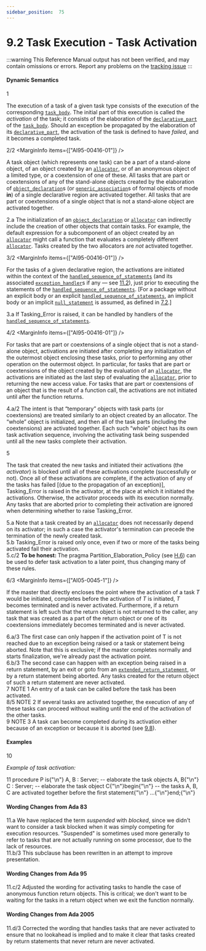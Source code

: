 ```yaml
---
sidebar_position:  75
---
```


# 9.2 Task Execution - Task Activation

:::warning
This Reference Manual output has not been verified,
and may contain omissions or errors.
Report any problems on the [tracking issue](https://github.com/ada-lang-io/ada-lang-io/issues/20)
:::



#### Dynamic Semantics

<MarginText>1</MarginText>
<p>The execution of a task of a given task type consists of the execution of the corresponding <code><a href="../AA-9/AA-9.1#S0248">task_body</a></code>. The initial part of this execution is called the <em>activation</em> of the task; it consists of the elaboration of the <code><a href="../AA-3/AA-3.11#S0086">declarative_part</a></code> of the <code><a href="../AA-9/AA-9.1#S0248">task_body</a></code>. Should an exception be propagated by the elaboration of its <code><a href="../AA-3/AA-3.11#S0086">declarative_part</a></code>, the activation of the task is defined to have <em>failed</em>, and it becomes a completed task.<br /></p>

<MarginText>2/2</MarginText>
<MarginInfo items={["AI95-00416-01"]} />
<p>A task object (which represents one task) can be a part of a stand-alone object, of an object created by an <code><a href="../AA-4/AA-4.8#S0164">allocator</a></code>, or of an anonymous object of a limited type, or a coextension of one of these. All tasks that are part or coextensions of any of the stand-alone objects created by the elaboration of <code><a href="../AA-3/AA-3.3#S0032">object_declaration</a></code>s (or <code><a href="../AA-12/AA-12.3#S0317">generic_association</a></code>s of formal objects of mode <strong>in</strong>) of a single declarative region are activated together. All tasks that are part or coextensions of a single object that is not a stand-alone object are activated together. <br /></p>

<AnnotatedOnly>
<MarginText>2.a</MarginText>
<Admonition type="aarm" aarm="discussion">
<strong></strong>The initialization of an <code><a href="../AA-3/AA-3.3#S0032">object_declaration</a></code> or <code><a href="../AA-4/AA-4.8#S0164">allocator</a></code> can indirectly include the creation of other objects that contain tasks. For example, the default expression for a subcomponent of an object created by an <code><a href="../AA-4/AA-4.8#S0164">allocator</a></code> might call a function that evaluates a completely different <code><a href="../AA-4/AA-4.8#S0164">allocator</a></code>. Tasks created by the two allocators are <em>not</em> activated together. <br /></Admonition>
</AnnotatedOnly>

<MarginText>3/2</MarginText>
<MarginInfo items={["AI95-00416-01"]} />
<p>For the tasks of a given declarative region, the activations are initiated within the context of the <code><a href="../AA-11/AA-11.2#S0304">handled_sequence_of_statements</a></code> (and its associated <code><a href="../AA-11/AA-11.2#S0305">exception_handler</a></code>s if any &mdash; see <a href="../AA-11/AA-11.2">11.2</a>), just prior to executing the statements of the <code><a href="../AA-11/AA-11.2#S0304">handled_sequence_of_statements</a></code>. [For a package without an explicit body or an explicit <code><a href="../AA-11/AA-11.2#S0304">handled_sequence_of_statements</a></code>, an implicit body or an implicit <code><a href="../AA-5/AA-5.1#S0170">null_statement</a></code> is assumed, as defined in <a href="../AA-7/AA-7.2">7.2</a>.] <br /></p>

<AnnotatedOnly>
<MarginText>3.a</MarginText>
<Admonition type="aarm" aarm="ramification">
<strong></strong>If Tasking_Error is raised, it can be handled by handlers of the <code><a href="../AA-11/AA-11.2#S0304">handled_sequence_of_statements</a></code>. <br /></Admonition>
</AnnotatedOnly>

<MarginText>4/2</MarginText>
<MarginInfo items={["AI95-00416-01"]} />
<p>For tasks that are part or coextensions of a single object that is not a stand-alone object, activations are initiated after completing any initialization of the outermost object enclosing these tasks, prior to performing any other operation on the outermost object. In particular, for tasks that are part or coextensions of the object created by the evaluation of an <code><a href="../AA-4/AA-4.8#S0164">allocator</a></code>, the activations are initiated as the last step of evaluating the <code><a href="../AA-4/AA-4.8#S0164">allocator</a></code>, prior to returning the new access value. For tasks that are part or coextensions of an object that is the result of a function call, the activations are not initiated until after the function returns.<br /></p>

<AnnotatedOnly>
<MarginText>4.a/2</MarginText>
<MarginInfo items={["AI95-00416-01"]} />
<Admonition type="aarm" aarm="discussion">
<strong></strong>The intent is that &ldquo;temporary&rdquo; objects with task parts (or coextensions) are treated similarly to an object created by an allocator. The &ldquo;whole&rdquo; object is initialized, and then all of the task parts (including the coextensions) are activated together. Each such &ldquo;whole&rdquo; object has its own task activation sequence, involving the activating task being suspended until all the new tasks complete their activation. <br /></Admonition>
</AnnotatedOnly>

<MarginText>5</MarginText>
<p>The task that created the new tasks and initiated their activations (the <em>activator</em>) is blocked until all of these activations complete (successfully or not). Once all of these activations are complete, if the activation of any of the tasks has failed [(due to the propagation of an exception)], Tasking_Error is raised in the activator, at the place at which it initiated the activations. Otherwise, the activator proceeds with its execution normally. Any tasks that are aborted prior to completing their activation are ignored when determining whether to raise Tasking_Error. <br /></p>

<AnnotatedOnly>
<MarginText>5.a</MarginText>
<Admonition type="aarm" aarm="ramification">
<strong></strong>Note that a task created by an <code><a href="../AA-4/AA-4.8#S0164">allocator</a></code> does not necessarily depend on its activator; in such a case the activator's termination can precede the termination of the newly created task. <br /></Admonition>
</AnnotatedOnly>

<AnnotatedOnly>
<MarginText>5.b</MarginText>
<Admonition type="aarm" aarm="discussion">
<strong></strong>Tasking_Error is raised only once, even if two or more of the tasks being activated fail their activation. <br /></Admonition>
</AnnotatedOnly>

<AnnotatedOnly>
<MarginText>5.c/2</MarginText>
<MarginInfo items={["AI95-00265-01"]} />
<Admonition type="aarm" aarm="note">
<strong>To be honest: </strong>The pragma Partition_Elaboration_Policy (see <a href="../AA-H/AA-H.6">H.6</a>) can be used to defer task activation to a later point, thus changing many of these rules. <br /></Admonition>
</AnnotatedOnly>

<MarginText>6/3</MarginText>
<MarginInfo items={["AI05-0045-1"]} />
<p>If the master that directly encloses the point where the activation of a task <em>T</em> would be initiated, completes before the activation of <em>T</em> is initiated, <em>T</em> becomes terminated and is never activated. Furthermore, if a return statement is left such that the return object is not returned to the caller, any task that was created as a part of the return object or one of its coextensions immediately becomes terminated and is never activated. <br /></p>

<AnnotatedOnly>
<MarginText>6.a/3</MarginText>
<MarginInfo items={["AI05-0045-1"]} />
<Admonition type="aarm" aarm="ramification">
<strong></strong>The first case can only happen if the activation point of T is not reached due to an exception being raised or a task or statement being aborted. Note that this is exclusive; if the master completes normally and starts finalization, we're already past the activation point.<br /></Admonition>
</AnnotatedOnly>

<AnnotatedOnly>
<MarginText>6.b/3</MarginText>
<MarginInfo items={["AI05-0045-1"]} />
<Admonition type="aarm" aarm="note">
The second case can happen with an exception being raised in a return statement, by an exit or goto from an <code><a href="../AA-6/AA-6.5#S0225">extended_return_statement</a></code>, or by a return statement being aborted. Any tasks created for the return object of such a return statement are never activated. <br /></Admonition>
</AnnotatedOnly>

<AnnotatedOnly>
<MarginText>7</MarginText>
<Admonition type="aarm" aarm="note">
NOTE 1   An entry of a task can be called before the task has been activated.<br /></Admonition>
</AnnotatedOnly>

<AnnotatedOnly>
<MarginText>8/5</MarginText>
<MarginInfo items={["AI12-0442-1"]} />
<Admonition type="aarm" aarm="note">
NOTE 2   If several tasks are activated together, the execution of any of these tasks can proceed without waiting until the end of the activation of the other tasks.<br /></Admonition>
</AnnotatedOnly>

<AnnotatedOnly>
<MarginText>9</MarginText>
<Admonition type="aarm" aarm="note">
NOTE 3   A task can become completed during its activation either because of an exception or because it is aborted (see <a href="../AA-9/AA-9.8">9.8</a>).<br /></Admonition>
</AnnotatedOnly>


#### Examples

<MarginText>10</MarginText>
<p><em>Example of task activation:</em> <br /></p>

<MarginText>11</MarginText>
<CodeBlock language="ada">
procedure P is{"\n"}   A, B : Server;    --  elaborate the task objects A, B{"\n"}   C    : Server;    --  elaborate the task object C{"\n"}begin{"\n"}   --  the tasks A, B, C are activated together before the first statement{"\n"}   ...{"\n"}end;{"\n"}

</CodeBlock>
<AnnotatedOnly>

#### Wording Changes from Ada 83

</AnnotatedOnly>
<AnnotatedOnly>
<MarginText>11.a</MarginText>
<Admonition type="aarm" aarm="note">
We have replaced the term <em>suspended</em> with <em>blocked</em>, since we didn't want to consider a task blocked when it was simply competing for execution resources. "Suspended" is sometimes used more generally to refer to tasks that are not actually running on some processor, due to the lack of resources.<br /></Admonition>
</AnnotatedOnly>

<AnnotatedOnly>
<MarginText>11.b/3</MarginText>
<MarginInfo items={["AI05-0299-1"]} />
<Admonition type="aarm" aarm="note">
This subclause has been rewritten in an attempt to improve presentation. <br /></Admonition>
</AnnotatedOnly>

<AnnotatedOnly>

#### Wording Changes from Ada 95

</AnnotatedOnly>
<AnnotatedOnly>
<MarginText>11.c/2</MarginText>
<MarginInfo items={["AI95-00416-01"]} />
<Admonition type="aarm" aarm="note">
Adjusted the wording for activating tasks to handle the case of anonymous function return objects. This is critical; we don't want to be waiting for the tasks in a return object when we exit the function normally. <br /></Admonition>
</AnnotatedOnly>

<AnnotatedOnly>

#### Wording Changes from Ada 2005

</AnnotatedOnly>
<AnnotatedOnly>
<MarginText>11.d/3</MarginText>
<MarginInfo items={["AI05-0045-1"]} />
<Admonition type="aarm" aarm="correction">
<strong></strong> Corrected the wording that handles tasks that are never activated to ensure that no lookahead is implied and to make it clear that tasks created by return statements that never return are never activated. <br /></Admonition>
</AnnotatedOnly>

